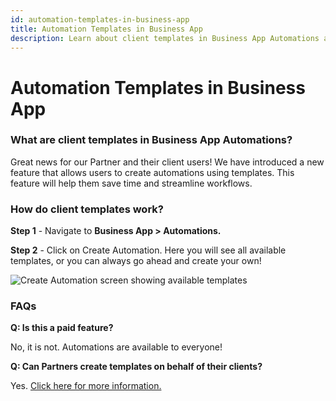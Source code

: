 ```yaml
---
id: automation-templates-in-business-app
title: Automation Templates in Business App
description: Learn about client templates in Business App Automations and how they can help streamline workflows.
---
```


# Automation Templates in Business App

### **What are client templates in Business App Automations?**

Great news for our Partner and their client users! We have introduced a new feature that allows users to create automations using templates. This feature will help them save time and streamline workflows.

### **How do client templates work?** 

**Step 1** - Navigate to **Business App > Automations.**

**Step 2** - Click on Create Automation. Here you will see all available templates, or you can always go ahead and create your own! 

![Create Automation screen showing available templates](/img/business-app/automation-templates-22871187439895.png)

### **FAQs**

**Q: Is this a paid feature?**

No, it is not. Automations are available to everyone! 

**Q: Can Partners create templates on behalf of their clients?**

Yes. [Click here for more information.](/business-app/business-app-automations/partner-made-automations-templates)